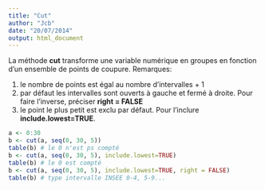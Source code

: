 ```yaml
---
title: "Cut"
author: "Jcb"
date: "20/07/2014"
output: html_document
---
```


La méthode __cut__ transforme une variable numérique en groupes en fonction d'un ensemble de points de coupure.
Remarques:

1. le nombre de points est égal au nombre d'intervalles + 1
2. par défaut les intervalles sont ouverts à gauche et fermé à droite. Pour faire l'inverse, préciser __right = FALSE__
3. le point le plus petit est exclu par défaut. Pour l'inclure __include.lowest=TRUE__.

```r
a <- 0:30
b <- cut(a, seq(0, 30, 5))
table(b) # le 0 n'est ps compté
b <- cut(a, seq(0, 30, 5), include.lowest=TRUE)
table(b) # le 0 est compté
b <- cut(a, seq(0, 30, 5), include.lowest=TRUE, right = FALSE)
table(b) # type intervalle INSEE 0-4, 5-9...
```

